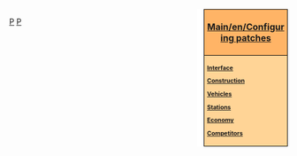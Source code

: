 {{en/Historic|Information on this page applies '''since 0.3.0 to 0.6.3'''.
:*for '''0.7.0 and later''' - See [[Main/en/Advanced Settings]] for information of how to change settings.
:*for '''0.2.0 and 0.2.1''' - See [[Main/en/Configuring patches in 0.2.0]].}}
<div style="float:right; padding-left:12px; background:#ffffff;">
<div style="width:140px; border:1px solid #000000; background:#ffb466; padding:5px; -moz-border-radius-topleft:5px; -moz-border-radius-topright:5px; font-size: 12pt;">
<center><strong><font size="3">[[Main/en/Configuring patches]]</font></strong></center>
</div>
<div style="width:140px;  border:1px solid black; border-top-width: 0px; background:#ffd496; padding:5px; -moz-border-radius-bottomleft:5px; -moz-border-radius-bottomright:8px; font-size: 8pt;">
<strong>
[[Main/en/Configuring patches/Interface|Interface]]

[[Main/en/Configuring patches/Construction|Construction]]

[[Main/en/Configuring patches/Vehicles|Vehicles]]

[[Main/en/Configuring patches/Stations|Stations]]

[[Main/en/Configuring patches/Economy|Economy]]

[[Main/en/Configuring patches/Competitors|Competitors]]
</strong>
</div>
</div><noinclude>

[[Category:en/Templates|P]][[Category:en/Navigation|P]]
</noinclude>